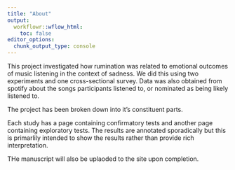 ```yaml
---
title: "About"
output:
  workflowr::wflow_html:
    toc: false
editor_options:
  chunk_output_type: console
---
```


This project investigated how rumination was related to emotional outcomes of music listening in the context of sadness. We did this using two experiments and one cross-sectional survey. Data was also obtained from spotify about the songs participants listened to, or nominated as being likely listened to. 

The project has been broken down into it's constituent parts. 

Each study has a page containing confirmatory tests and another page containing exploratory tests. The results are annotated sporadically but this is primarlily intended to show the results rather than provide rich interpretation. 

THe manuscript will also be uplaoded to the site upon completion. 
